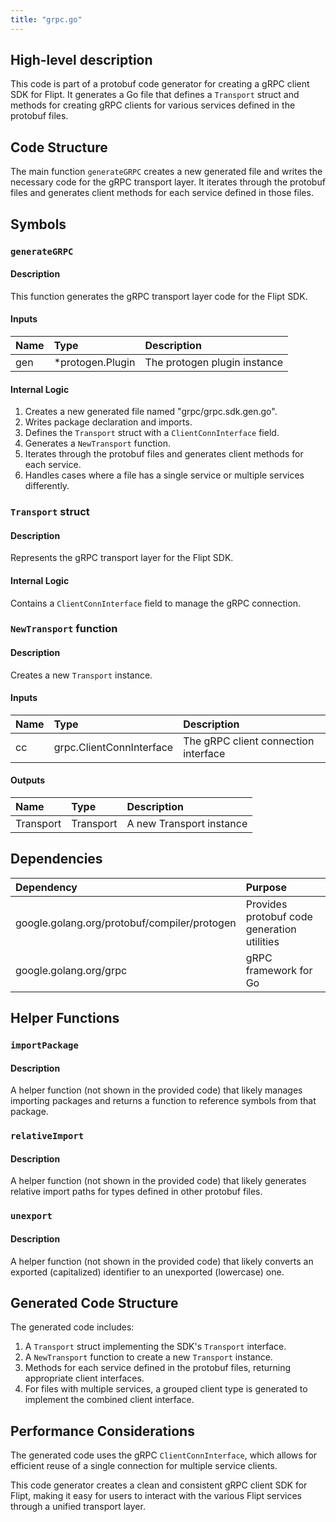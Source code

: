 ```yaml
---
title: "grpc.go"
---
```


## High-level description
This code is part of a protobuf code generator for creating a gRPC client SDK for Flipt. It generates a Go file that defines a `Transport` struct and methods for creating gRPC clients for various services defined in the protobuf files.

## Code Structure
The main function `generateGRPC` creates a new generated file and writes the necessary code for the gRPC transport layer. It iterates through the protobuf files and generates client methods for each service defined in those files.

## Symbols

### `generateGRPC`
#### Description
This function generates the gRPC transport layer code for the Flipt SDK.

#### Inputs
| Name | Type | Description |
|:-----|:-----|:------------|
| gen | *protogen.Plugin | The protogen plugin instance |

#### Internal Logic
1. Creates a new generated file named "grpc/grpc.sdk.gen.go".
2. Writes package declaration and imports.
3. Defines the `Transport` struct with a `ClientConnInterface` field.
4. Generates a `NewTransport` function.
5. Iterates through the protobuf files and generates client methods for each service.
6. Handles cases where a file has a single service or multiple services differently.

### `Transport` struct
#### Description
Represents the gRPC transport layer for the Flipt SDK.

#### Internal Logic
Contains a `ClientConnInterface` field to manage the gRPC connection.

### `NewTransport` function
#### Description
Creates a new `Transport` instance.

#### Inputs
| Name | Type | Description |
|:-----|:-----|:------------|
| cc | grpc.ClientConnInterface | The gRPC client connection interface |

#### Outputs
| Name | Type | Description |
|:-----|:-----|:------------|
| Transport | Transport | A new Transport instance |

## Dependencies
| Dependency | Purpose |
|:-----------|:--------|
| google.golang.org/protobuf/compiler/protogen | Provides protobuf code generation utilities |
| google.golang.org/grpc | gRPC framework for Go |

## Helper Functions

### `importPackage`
#### Description
A helper function (not shown in the provided code) that likely manages importing packages and returns a function to reference symbols from that package.

### `relativeImport`
#### Description
A helper function (not shown in the provided code) that likely generates relative import paths for types defined in other protobuf files.

### `unexport`
#### Description
A helper function (not shown in the provided code) that likely converts an exported (capitalized) identifier to an unexported (lowercase) one.

## Generated Code Structure
The generated code includes:
1. A `Transport` struct implementing the SDK's `Transport` interface.
2. A `NewTransport` function to create a new `Transport` instance.
3. Methods for each service defined in the protobuf files, returning appropriate client interfaces.
4. For files with multiple services, a grouped client type is generated to implement the combined client interface.

## Performance Considerations
The generated code uses the gRPC `ClientConnInterface`, which allows for efficient reuse of a single connection for multiple service clients.

This code generator creates a clean and consistent gRPC client SDK for Flipt, making it easy for users to interact with the various Flipt services through a unified transport layer.